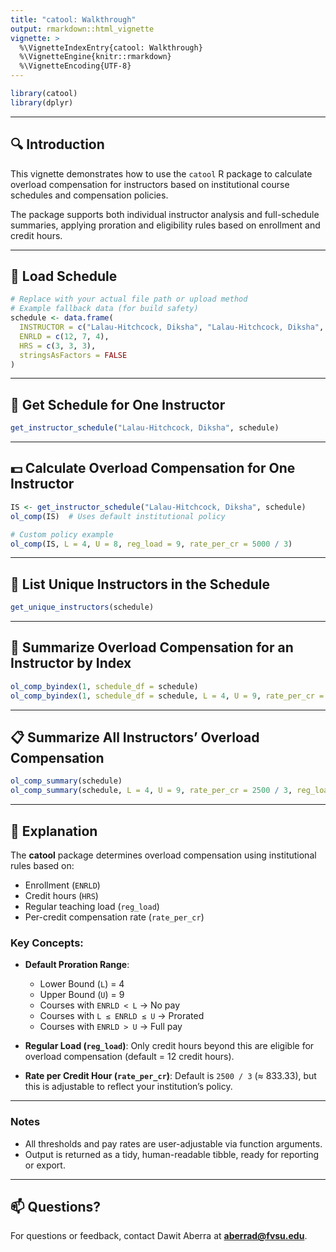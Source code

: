 ```yaml
---
title: "catool: Walkthrough"
output: rmarkdown::html_vignette
vignette: >
  %\VignetteIndexEntry{catool: Walkthrough}
  %\VignetteEngine{knitr::rmarkdown}
  %\VignetteEncoding{UTF-8}
---
```


```r
library(catool)
library(dplyr)
```

---

## 🔍 Introduction

This vignette demonstrates how to use the `catool` R package to calculate overload compensation for instructors based on institutional course schedules and compensation policies.

The package supports both individual instructor analysis and full-schedule summaries, applying proration and eligibility rules based on enrollment and credit hours.

---

## 🏫 Load Schedule

```r
# Replace with your actual file path or upload method
# Example fallback data (for build safety)
schedule <- data.frame(
  INSTRUCTOR = c("Lalau-Hitchcock, Diksha", "Lalau-Hitchcock, Diksha", "Smith, John"),
  ENRLD = c(12, 7, 4),
  HRS = c(3, 3, 3),
  stringsAsFactors = FALSE
)
```

---

## 👤 Get Schedule for One Instructor

```r
get_instructor_schedule("Lalau-Hitchcock, Diksha", schedule)
```

---

## 💵 Calculate Overload Compensation for One Instructor

```r
IS <- get_instructor_schedule("Lalau-Hitchcock, Diksha", schedule)
ol_comp(IS)  # Uses default institutional policy

# Custom policy example
ol_comp(IS, L = 4, U = 8, reg_load = 9, rate_per_cr = 5000 / 3)
```

---

## 👥 List Unique Instructors in the Schedule

```r
get_unique_instructors(schedule)
```

---

## 🔢 Summarize Overload Compensation for an Instructor by Index

```r
ol_comp_byindex(1, schedule_df = schedule)
ol_comp_byindex(1, schedule_df = schedule, L = 4, U = 9, rate_per_cr = 2500 / 3, reg_load = 12)
```

---

## 📋 Summarize All Instructors’ Overload Compensation

```r
ol_comp_summary(schedule)
ol_comp_summary(schedule, L = 4, U = 9, rate_per_cr = 2500 / 3, reg_load = 12)
```

---

## 📝 Explanation

The **catool** package determines overload compensation using institutional rules based on:

* Enrollment (`ENRLD`)
* Credit hours (`HRS`)
* Regular teaching load (`reg_load`)
* Per-credit compensation rate (`rate_per_cr`)

### Key Concepts:

* **Default Proration Range**:

  * Lower Bound (`L`) = 4
  * Upper Bound (`U`) = 9
  * Courses with `ENRLD < L` → No pay
  * Courses with `L ≤ ENRLD ≤ U` → Prorated
  * Courses with `ENRLD > U` → Full pay

* **Regular Load (`reg_load`)**:
  Only credit hours beyond this are eligible for overload compensation (default = 12 credit hours).

* **Rate per Credit Hour (`rate_per_cr`)**:
  Default is `2500 / 3` (≈ 833.33), but this is adjustable to reflect your institution’s policy.

---

### Notes

* All thresholds and pay rates are user-adjustable via function arguments.
* Output is returned as a tidy, human-readable tibble, ready for reporting or export.

---

## 📫 Questions?

For questions or feedback, contact Dawit Aberra at **[aberrad@fvsu.edu](mailto:aberrad@fvsu.edu)**.
